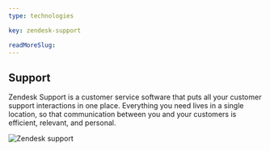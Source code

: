 ```yaml
---
type: technologies

key: zendesk-support

readMoreSlug:
---
```


## Support

Zendesk Support is a customer service software that puts all your customer support interactions in one place. Everything you need lives in a single location, so that communication between you and your customers is efficient, relevant, and personal.

![Zendesk support](./images/zendesk_screenshot_support.png)
